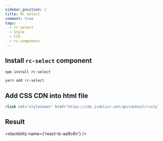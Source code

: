 ```yaml
---
sidebar_position: 1
title: RC Select
comment: true
tags:
  - rc-select
  - Style
  - CSS
  - rc-component
---
```



## Install `rc-select` component

<Tabs>
  <TabItem value='npm' label='npm' default>

```bash
npm install rc-select
```

  </TabItem>
  <TabItem value='yarn' label='yarn'>

```bash
yarn add rc-select
```

  </TabItem>
</Tabs>

## Add CSS CDN into html file

```html
<link rel="stylesheet" href="https://cdn.jsdelivr.net/gh/cdnhust/rcstyles@master/rc-select.css" />
```

## Result

<stackblitz name={'react-ts-aa9c6n'} />
